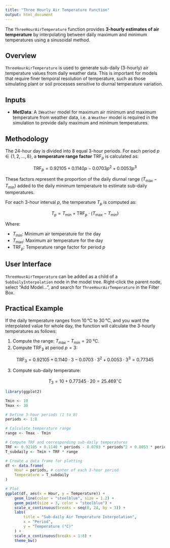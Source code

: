 ```yaml
---
title: "Three Hourly Air Temperature Function"
output: html_document
---
```



The `ThreeHourAirTemperature` function provides **3-hourly estimates of air temperature** by interpolating between daily maximum and minimum temperatures using a sinusoidal method.

## Overview

`ThreeHourAirTemperature` is used to generate sub-daily (3-hourly) air temperature values from daily weather data. This is important for models that require finer temporal resolution of temperature, such as those simulating plant or soil processes sensitive to diurnal temperature variation.

## Inputs

- **MetData**: A `IWeather` model for maximum air minimum and maximum temperature from weather data, i.e. a `Weather` model is required in the simulation to provide daily maximum and minimum temperatures.

## Methodology

The 24-hour day is divided into 8 equal 3-hour periods. For each period $p \in \{1, 2, \dots, 8\}$, a **temperature range factor** $\text{TRF}_p$ is calculated as:

$$
\text{TRF}_p = 0.92105 + 0.1140p - 0.0703p^2 + 0.0053p^3
$$

These factors represent the proportion of the daily diurnal range $(T_\text{max} - T_\text{min})$ added to the daily minimum temperature to estimate sub-daily temperatures.

For each 3-hour interval $p$, the temperature $T_p$ is computed as:

$$
T_p = T_\text{min} + \text{TRF}_p \cdot (T_\text{max} - T_\text{min})
$$

Where:

- $T_\text{min}$: Minimum air temperature for the day  
- $T_\text{max}$: Maximum air temperature for the day  
- $\text{TRF}_p$: Temperature range factor for period $p$



## User Interface

`ThreeHourAirTemperature` can be added as a child of a `SubDailyInterpolation` node in the model tree. Right-click the parent node, select "Add Model...", and search for `ThreeHourAirTemperature` in the Filter Box.


## Practical Example

If the daily temperature ranges from 10 °C to 30 °C, and you want the interpolated value for whole day, the function will calculate the 3-hourly temperatures as follows:

1. Compute the range: $T_\text{max} - T_\text{min} = 20$ °C.
2. Compute $\text{TRF}_3$ at period $p = 3$:

$$
\text{TRF}_3 = 0.92105 + 0.1140 \cdot 3 - 0.0703 \cdot 3^2 + 0.0053 \cdot 3^3 = 0.77345
$$

3. Compute sub-daily temperature:

$$
T_3 = 10 + 0.77345 \cdot 20 = 25.469^\circ \text{C}
$$



```r
library(ggplot2)

Tmin <- 10
Tmax <- 30

# Define 3-hour periods (1 to 8)
periods <- 1:8

# Calculate temperature range
range <- Tmax - Tmin

# Compute TRF and corresponding sub-daily temperatures
TRF <- 0.92105 + 0.1140 * periods - 0.0703 * periods^2 + 0.0053 * periods^3
T_subdaily <- Tmin + TRF * range

# Create a data frame for plotting
df <- data.frame(
    Hour = periods, # center of each 3-hour period
    Temperature = T_subdaily
)

# Plot
ggplot(df, aes(x = Hour, y = Temperature)) +
    geom_line(color = "steelblue", size = 1.2) +
    geom_point(size = 3, color = "steelblue") +
    scale_x_continuous(breaks = seq(0, 24, by = 3)) +
    labs(
        title = "Sub-daily Air Temperature Interpolation",
        x = "Period",
        y = "Temperature (°C)"
    ) +
    scale_x_continuous(breaks = 1:8) +
    theme_bw()

```